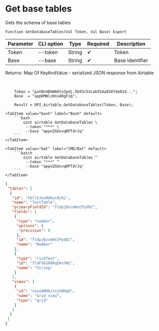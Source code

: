 ﻿---
sidebar_position: 2
description: Get base tables and other functions to work with Airtable in the Open Integration Package, a free open-source integration library for 1C:Enterprise 8, OneScript and CLI
keywords: [1C, 1С, 1С:Enterprise, 1С:Enterprise 8.3, API, Integration, Services, Exchange, OneScript, CLI, Airtable]
---


# Get base tables
 Gets the schema of base tables



`Function GetDatabaseTables(Val Token, Val Base) Export`

  | Parameter | CLI option | Type | Required | Description |
  |-|-|-|-|-|
  | Token | --token | String | &#x2714; | Token |
  | Base | --base | String | &#x2714; | Base identifier |

  
  Returns:  Map Of KeyAndValue - serialized JSON response from Airtable

<br/>




```bsl title="1C:Enterprise/OneScript code example"
    Token = "patNn4BXW66Yx3pdj.5b93c53cab554a8387de02d...";
    Base  = "appKMWlzHnsARgFzq";

    Result = OPI_Airtable.GetDatabaseTables(Token, Base);
```
 

 <Tabs>
  
    <TabItem value="bash" label="Bash" default>
        ```bash
            oint airtable GetDatabaseTables \
             --token "***" \
             --base "appoZGUxvqRPTdrJq"
        ```
    </TabItem>
  
    <TabItem value="bat" label="CMD/Bat" default>
        ```batch
            oint airtable GetDatabaseTables ^
             --token "***" ^
             --base "appoZGUxvqRPTdrJq"
        ```
    </TabItem>
</Tabs>


```json title="Result"
{
 "tables": [
  {
   "id": "tbll5JoiMd6uc8jhL",
   "name": "TestTable",
   "primaryFieldId": "fldpjBzcmHsCPydGC",
   "fields": [
    {
     "type": "number",
     "options": {
      "precision": 0
     },
     "id": "fldpjBzcmHsCPydGC",
     "name": "Number"
    },
    {
     "type": "richText",
     "id": "fldF3620ORqEKn7W1",
     "name": "String"
    }
   ],
   "views": [
    {
     "id": "viwimMUbitxjh9Dq0",
     "name": "Grid view",
     "type": "grid"
    }
   ]
  }
 ]
}
```

